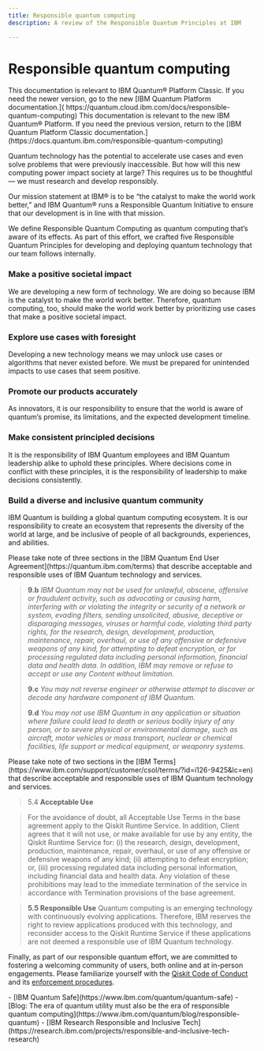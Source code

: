 ```yaml
---
title: Responsible quantum computing
description: A review of the Responsible Quantum Principles at IBM

---
```

# Responsible quantum computing

<LegacyContent>
<Admonition type="note">
This documentation is relevant to IBM Quantum&reg; Platform Classic. If you need the newer version, go to the new [IBM Quantum Platform documentation.]( https://quantum.cloud.ibm.com/docs/responsible-quantum-computing)
</Admonition>
</LegacyContent>
<CloudContent>
<Admonition type="note">
This documentation is relevant to the new IBM Quantum&reg; Platform. If you need the previous version, return to the [IBM Quantum Platform Classic documentation.](https://docs.quantum.ibm.com/responsible-quantum-computing)
</Admonition>
</CloudContent>

Quantum technology has the potential to accelerate use cases and even solve problems that were previously inaccessible. But how will this new computing power impact society at large? This requires us to be thoughtful — we must research and develop responsibly. 

Our mission statement at IBM&reg; is to be “the catalyst to make the world work better,” and IBM Quantum&reg; runs a Responsible Quantum Initiative to ensure that our development is in line with that mission. 

We define Responsible Quantum Computing as quantum computing that’s aware of its effects. As part of this effort, we crafted five Responsible Quantum Principles for developing and deploying quantum technology that our team follows internally. 

### Make a positive societal impact

We are developing a new form of technology. We are doing so because IBM is the catalyst to make the world work better. Therefore, quantum computing, too, should make the world work better by prioritizing use cases that make a positive societal impact.

### Explore use cases with foresight

Developing a new technology means we may unlock use cases or algorithms that never existed before. We must be prepared for unintended impacts to use cases that seem positive.

### Promote our products accurately

As innovators, it is our responsibility to ensure that the world is aware of quantum’s promise, its limitations, and the expected development timeline.

### Make consistent principled decisions

It is the responsibility of IBM Quantum employees and IBM Quantum leadership alike to uphold these principles. Where decisions come in conflict with these principles, it is the responsibility of leadership to make decisions consistently.

### Build a diverse and inclusive quantum community

IBM Quantum is building a global quantum computing ecosystem. It is our responsibility to create an ecosystem that represents the diversity of the world at large, and be inclusive of people of all backgrounds, experiences, and abilities.

<LegacyContent>
Please take note of three sections in the [IBM Quantum End User Agreement](https://quantum.ibm.com/terms) that describe acceptable and responsible uses of IBM Quantum technology and services. 

> **9.b** *IBM Quantum may not be used for unlawful, obscene, offensive or fraudulent activity, such as advocating or causing harm, interfering with or violating the integrity or security of a network or system, evading filters, sending unsolicited, abusive, deceptive or disparaging messages, viruses or harmful code, violating third party rights, for the research, design, development, production, maintenance, repair, overhaul, or use of any offensive or defensive weapons of any kind, for attempting to defeat encryption, or for processing regulated data including personal information, financial data and health data. In addition, IBM may remove or refuse to accept or use any Content without limitation.*
>
> **9.c** *You may not reverse engineer or otherwise attempt to discover or decode any hardware component of IBM Quantum.*
>
> **9.d** *You may not use IBM Quantum in any application or situation where failure could lead to death or serious bodily injury of any person, or to severe physical or environmental damage, such as aircraft, motor vehicles or mass transport, nuclear or chemical facilities, life support or medical equipment, or weaponry systems.*
</LegacyContent>
<CloudContent>
Please take note of two sections in the [IBM Terms](https://www.ibm.com/support/customer/csol/terms/?id=i126-9425&lc=en) that describe acceptable and responsible uses of IBM Quantum technology and services. 

> 5.4 **Acceptable Use**

> For the avoidance of doubt, all Acceptable Use Terms in the base agreement apply to the Qiskit Runtime Service. In addition, Client agrees that it will not use, or make available for use by any entity, the Qiskit Runtime Service for: (i) the research, design, development, production, maintenance, repair, overhaul, or use of any offensive or defensive weapons of any kind; (ii) attempting to defeat encryption; or, (iii) processing regulated data including personal information, including financial data and health data. Any violation of these prohibitions may lead to the immediate termination of the service in accordance with Termination provisions of the base agreement.

> **5.5 Responsible Use**
> Quantum computing is an emerging technology with continuously evolving applications. Therefore, IBM reserves the right to review applications produced with this technology, and reconsider access to the Qiskit Runtime Service if these applications are not deemed a responsible use of IBM Quantum technology.
</CloudContent>

Finally, as part of our responsible quantum effort, we are committed to fostering a welcoming community of users, both online and at in-person engagements. Please familiarize yourself with the [Qiskit Code of Conduct](/docs/open-source/code-of-conduct) and its [enforcement procedures](/docs/open-source/code-of-conduct#responsibilities-enforcement).

<Admonition type="tip" title="Learn more">
    - [IBM Quantum Safe](https://www.ibm.com/quantum/quantum-safe)
    - [Blog: The era of quantum utility must also be the era of responsible quantum computing](https://www.ibm.com/quantum/blog/responsible-quantum)
    - [IBM Research Responsible and Inclusive Tech](https://research.ibm.com/projects/responsible-and-inclusive-tech-research)
</Admonition>